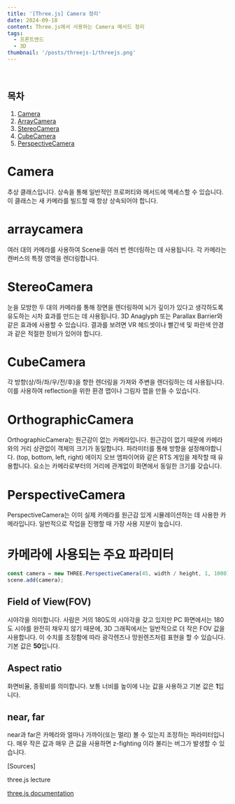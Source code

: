 ```yaml
---
title: '[Three.js] Camera 정리'
date: 2024-09-18
content: Three.js에서 사용하는 Camera 메서드 정리
tags:
  - 프론트엔드
  - 3D
thumbnail: '/posts/threejs-1/threejs.png'
---
```


<br />

## 목차

1. [Camera](#camera)
2. [ArrayCamera](#arraycamera)
3. [StereoCamera](#stereocamera)
4. [CubeCamera](#cubecamera)
5. [PerspectiveCamera](#perspectivecamera)

# Camera

추상 클래스입니다. 상속을 통해 일반적인 프로퍼티와 메서드에 액세스할 수 있습니다. 이 클래스는 새 카메라를 빌드할 때 항상 상속되어야 합니다.

# arraycamera

여러 대의 카메라를 사용하여 Scene을 여러 번 렌더링하는 데 사용됩니다. 각 카메라는 캔버스의 특정 영역을 렌더링합니다.

# StereoCamera

눈을 모방한 두 대의 카메라를 통해 장면을 렌더링하여 뇌가 깊이가 있다고 생각하도록 유도하는 시차 효과를 만드는 데 사용됩니다. 3D Anaglyph 또는 Parallax Barrier와 같은 효과에 사용할 수 있습니다. 결과를 보려면 VR 헤드셋이나 빨간색 및 파란색 안경과 같은 적절한 장비가 있어야 합니다.

# CubeCamera

각 방향(상/하/좌/우/전/후)을 향한 렌더링을 가져와 주변을 렌더링하는 데 사용됩니다. 이를 사용하여 reflection을 위한 환경 맵이나 그림자 맵을 만들 수 있습니다.

# OrthographicCamera

OrthographicCamera는 원근감이 없는 카메라입니다. 원근감이 없기 때문에 카메라와의 거리 상관없이 객체의 크기가 동일합니다. 파라미터를 통해 방향을 설정해야합니다. (top, bottom, left, right) 에이지 오브 엠파이어와 같은 RTS 게임을 제작할 때 유용합니다. 요소는 카메라로부터의 거리에 관계없이 화면에서 동일한 크기를 갖습니다.

# PerspectiveCamera

PerspectiveCamera는 이미 실제 카메라를 원근감 있게 시뮬레이션하는 데 사용한 카메라입니다. 일반적으로 작업을 진행할 때 가장 사용 지분이 높습니다.

# 카메라에 사용되는 주요 파라미터

```js
const camera = new THREE.PerspectiveCamera(45, width / height, 1, 1000); // FOV, aspect ratio, near, far
scene.add(camera);
```

## Field of View(FOV)

시야각을 의미합니다. 사람은 거의 180도의 시야각을 갖고 있지만 PC 화면에서는 180도 시야를 완전히 채우지 않기 때문에, 3D 그래픽에서는 일반적으로 더 작은 FOV 값을 사용합니다. 이 수치를 조정함에 따라 광각렌즈나 망원렌즈처럼 표현을 할 수 있습니다. 기본 값은 **50**입니다.

## Aspect ratio

화면비율, 종횡비를 의미합니다. 보통 너비를 높이에 나눈 값을 사용하고 기본 값은 **1**입니다.

## near, far

near과 far은 카메라와 얼마나 가까이(또는 멀리) 볼 수 있는지 조정하는 파라미터입니다. 매우 작은 값과 매우 큰 값을 사용하면 z-fighting 이라 불리는 버그가 발생할 수 있습니다.

<div className='text-gray-500'>[Sources]</div>
<p className='text-gray-500'> three.js lecture </p>
<a href='https://threejs.org/docs/#api/en/cameras/Camera' target='blank' className='text-red-500 m-0'>
  three.js documentation
</a>
